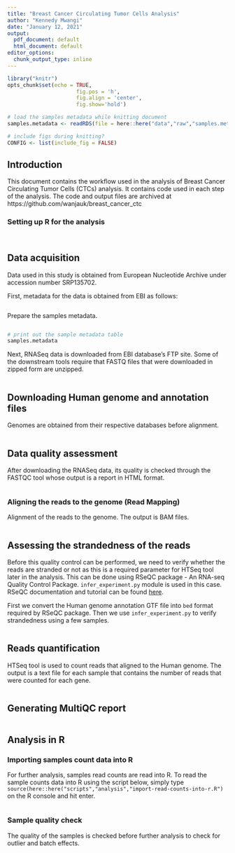 ```yaml
---
title: "Breast Cancer Circulating Tumor Cells Analysis"
author: "Kennedy Mwangi"
date: "January 12, 2021"
output:
  pdf_document: default
  html_document: default
editor_options: 
  chunk_output_type: inline
---
```


```r
library("knitr")
opts_chunk$set(echo = TRUE, 
                      fig.pos = 'h', 
                      fig.align = 'center', 
                      fig.show='hold')

# load the samples metadata while knitting document
samples.metadata <- readRDS(file = here::here("data","raw","samples.metadata.RDS"))

# include figs during knitting?
CONFIG <- list(include_fig = FALSE)
```
## Introduction
This document contains the workflow used in the analysis of Breast Cancer Circulating Tumor Cells (CTCs) analysis. It contains code used in each step of the analysis. The code and output files are archived at https://github.com/wanjauk/breast_cancer_ctc

### Setting up R for the analysis

```r

```

```r

```

## Data acquisition
Data used in this study is obtained from European Nucleotide Archive under accession number SRP135702.

First, metadata for the data is obtained from EBI as follows:

```r

```

Prepare the samples metadata.
```r

```

```r
# print out the sample metadata table
samples.metadata
```


Next, RNASeq data is downloaded from EBI database's FTP site. Some of the downstream tools require that FASTQ files that were downloaded in zipped form are unzipped.

```bash

```

## Downloading Human genome and annotation files

Genomes are obtained from their respective databases before alignment.

```bash

```

## Data quality assessment
After downloading the RNASeq data, its quality is checked through the FASTQC tool whose output is a report in HTML format.

```bash

```

### Aligning the reads to the genome (Read Mapping)

Alignment of the reads to the genome. The output is BAM files.


```bash

```


## Assessing the strandedness of the reads
Before this quality control can be performed, we need to verify whether the reads are stranded or not as this is a required parameter for HTSeq tool later in the analysis. This can be done using RSeQC package - An RNA-seq Quality Control Package. `infer_experiment.py` module is used in this case. RSeQC documentation and tutorial can be found [here](http://rseqc.sourceforge.net/).  

First we convert the Human genome annotation GTF file into `bed` format required by RSeQC package. Then we use `infer_experiment.py` to verify strandedness using a few samples.


```bash

```

## Reads quantification

HTSeq tool is used to count reads that aligned to the Human genome. The output is a text file for each sample that contains the number of reads that were counted for each gene.

```bash

```


## Generating MultiQC report
```bash

```


## Analysis in R

### Importing samples count data into R

For further analysis, samples read counts are read into R. To read the sample counts data into R using the script below, simply type `source(here::here("scripts","analysis","import-read-counts-into-r.R")` on the R console and hit enter.

```r

```


### Sample quality check

The quality of the samples is checked before further analysis to check for outlier and batch effects.

```r

```
